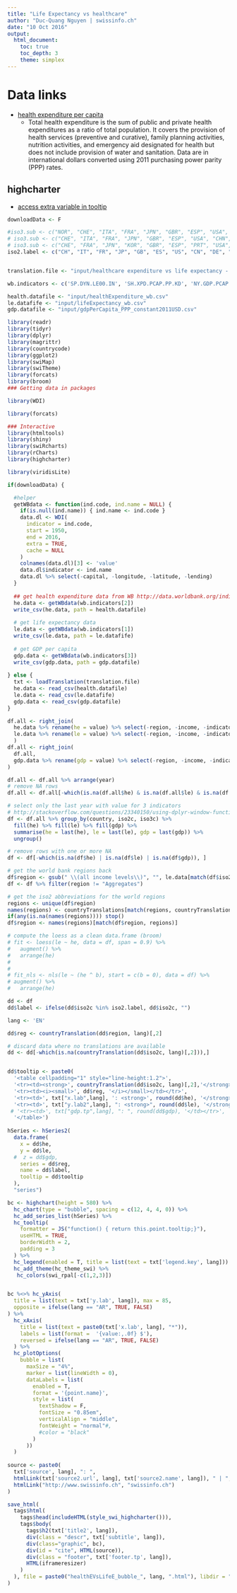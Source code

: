 ```yaml
---
title: "Life Expectancy vs healthcare"
author: "Duc-Quang Nguyen | swissinfo.ch"
date: "10 Oct 2016"
output: 
  html_document:
    toc: true
    toc_depth: 3
    theme: simplex
---
```


# Data links

* [health expenditure per capita](http://data.worldbank.org/indicator/SH.XPD.PCAP.PP.KD)
  * Total health expenditure is the sum of public and private health expenditures as a ratio of total population. It covers the provision of health services (preventive and curative), family planning activities, nutrition activities, and emergency aid designated for health but does not include provision of water and sanitation. Data are in international dollars converted using 2011 purchasing power parity (PPP) rates. 


## highcharter

* [access extra variable in tooltip](https://github.com/jbkunst/highcharter/issues/54)


```r
downloadData <- F

#iso3.sub <- c("NOR", "CHE", "ITA", "FRA", "JPN", "GBR", "ESP", "USA", "CHN", "IND", "BRA", "RUS")
# iso3.sub <- c("CHE", "ITA", "FRA", "JPN", "GBR", "ESP", "USA", "CHN", "DEU", "CAN")
# iso3.sub <- c("CHE", "FRA", "JPN", "KOR", "GBR", "ESP", "PRT", "USA", "DEU", "CAN", "SWE", "TUR")
iso2.label <- c("CH", "IT", "FR", "JP", "GB", "ES", "US", "CN", "DE", "TR", "MA", "PT", "BR", "RU")


translation.file <- "input/healthcare expenditure vs life expectancy - Sheet1.csv"

wb.indicators <- c('SP.DYN.LE00.IN', 'SH.XPD.PCAP.PP.KD', 'NY.GDP.PCAP.PP.KD')

health.datafile <- "input/healthExpenditure_wb.csv"
le.datafife <- "input/lifeExpectancy_wb.csv"
gdp.datafile <- "input/gdpPerCapita_PPP_constant2011USD.csv"

library(readr)
library(tidyr)
library(dplyr)
library(magrittr)
library(countrycode)
library(ggplot2)
library(swiMap)
library(swiTheme)
library(forcats)
library(broom)
### Getting data in packages

library(WDI)

library(forcats)

### Interactive 
library(htmltools)
library(shiny)
library(swiRcharts)
library(rCharts)
library(highcharter)

library(viridisLite)
```


```r
if(downloadData) {

  #helper
  getWBdata <- function(ind.code, ind.name = NULL) {
    if(is.null(ind.name)) { ind.name <- ind.code }
    data.dl <- WDI(
      indicator = ind.code,
      start = 1950,  
      end = 2016, 
      extra = TRUE, 
      cache = NULL
    )
    colnames(data.dl)[3] <- 'value'
    data.dl$indicator <- ind.name
    data.dl %>% select(-capital, -longitude, -latitude, -lending)
  }
  
  ## get health expenditure data from WB http://data.worldbank.org/indicator/SH.XPD.PCAP.PP.KD
  he.data <- getWBdata(wb.indicators[2])
  write_csv(he.data, path = health.datafile)
  
  # get life expectancy data
  le.data <- getWBdata(wb.indicators[1])
  write_csv(le.data, path = le.datafife)  
  
  # get GDP per capita
  gdp.data <- getWBdata(wb.indicators[3])
  write_csv(gdp.data, path = gdp.datafile)   
  
} else {
  txt <- loadTranslation(translation.file)
  he.data <- read_csv(health.datafile)
  le.data <- read_csv(le.datafife)
  gdp.data <- read_csv(gdp.datafile)
}
```

```r

df.all <- right_join(
  he.data %>% rename(he = value) %>% select(-region, -income, -indicator), 
  le.data %>% rename(le = value) %>% select(-region, -income, -indicator)
  )  
df.all <- right_join(
  df.all, 
  gdp.data %>% rename(gdp = value) %>% select(-region, -income, -indicator)
)

df.all <- df.all %>% arrange(year)
# remove NA rows
df.all <- df.all[-which(is.na(df.all$he) & is.na(df.all$le) & is.na(df.all$gdp)), ]

# select only the last year with value for 3 indicators
# http://stackoverflow.com/questions/23340150/using-dplyr-window-functions-to-make-trailing-values-fill-in-na-values
df <- df.all %>% group_by(country, iso2c, iso3c) %>%
  fill(he) %>% fill(le) %>% fill(gdp) %>% 
  summarise(he = last(he), le = last(le), gdp = last(gdp)) %>%
  ungroup()

# remove rows with one or more NA
df <- df[-which(is.na(df$he) | is.na(df$le) | is.na(df$gdp)), ]

# get the world bank regions back
df$region <- gsub(" \\(all income levels\\)", "", le.data[match(df$iso2c, le.data$iso2c), 'region'] %>% unlist())
df <- df %>% filter(region != "Aggregates")

# get the iso2 abbreviations for the world regions
regions <- unique(df$region)
names(regions) <- countryTranslations[match(regions, countryTranslations[,'EN']), "iso2"]
if(any(is.na(names(regions)))) stop()
df$region <- names(regions)[match(df$region, regions)]

# compute the loess as a clean data.frame (broom)
# fit <- loess(le ~ he, data = df, span = 0.9) %>% 
#   augment() %>% 
#   arrange(he)
# 
# 
# fit_nls <- nls(le ~ (he ^ b), start = c(b = 0), data = df) %>%
# augment() %>% 
#   arrange(he)
```


```r
dd <- df 
dd$label <- ifelse(dd$iso2c %in% iso2.label, dd$iso2c, "")

lang <- 'EN'

dd$reg <- countryTranslation(dd$region, lang)[,2]

# discard data where no translations are available
dd <- dd[-which(is.na(countryTranslation(dd$iso2c, lang)[,2])),]


dd$tooltip <- paste0(
  '<table cellpadding="1" style="line-height:1.2">',
  '<tr><td><strong>', countryTranslation(dd$iso2c, lang)[,2],'</strong></td></tr>',
  '<tr><td><i><small>', dd$reg, '</i></small></td></tr>',
  '<tr><td>', txt["x.lab",lang], ': <strong>', round(dd$he), '</strong> ', txt["he.tp2",lang], '</td></tr>',
  '<tr><td>', txt["y.lab2",lang], ": <strong>", round(dd$le), '</strong> ', txt["le.tp2",lang], '</td></tr>',
 # '<tr><td>', txt["gdp.tp",lang], ": ", round(dd$gdp), '</td></tr>',
  '</table>')
  
hSeries <- hSeries2(
  data.frame(
    x = dd$he,
    y = dd$le,
  #  z = dd$gdp,
    series = dd$reg,
    name = dd$label,
    tooltip = dd$tooltip
  ), 
  "series")

bc <- highchart(height = 580) %>%
  hc_chart(type = "bubble", spacing = c(12, 4, 4, 0)) %>%
  hc_add_series_list(hSeries) %>% 
  hc_tooltip(
    formatter = JS("function() { return this.point.tooltip;}"), 
    useHTML = TRUE,
    borderWidth = 2,
    padding = 3
  ) %>%
  hc_legend(enabled = T, title = list(text = txt['legend.key', lang])) %>% 
  hc_add_theme(hc_theme_swi) %>%
   hc_colors(swi_rpal[-c(1,2,3)])


bc %<>% hc_yAxis(
  title = list(text = txt['y.lab', lang]), max = 85,
  opposite = ifelse(lang == "AR", TRUE, FALSE)
) %>%
  hc_xAxis(
    title = list(text = paste0(txt['x.lab', lang], "*")), 
    labels = list(format =  '{value:,.0f} $'), 
    reversed = ifelse(lang == "AR", TRUE, FALSE)
  ) %>%
  hc_plotOptions(
    bubble = list(
      maxSize = "4%",
      marker = list(lineWidth = 0),
      dataLabels = list(
        enabled = T, 
        format = '{point.name}', 
        style = list(
          textShadow = F,
          fontSize = "0.85em",
          verticalAlign = "middle",
          fontWeight = "normal"#,
          #color = "black"
        )
      ))
  )
  
source <- paste0( 
  txt['source', lang], ": ", 
  htmlLink(txt['source2.url', lang], txt['source2.name', lang]), " | ",
  htmlLink("http://www.swissinfo.ch", "swissinfo.ch")
)

save_html(
  tags$html(
    tags$head(includeHTML(style_swi_highcharter())),
    tags$body(   
      tags$h2(txt['title2', lang]),
      div(class = "descr", txt['subtitle', lang]),
      div(class="graphic", bc),
      div(id = "cite", HTML(source)),
      div(class = "footer", txt['footer.tp', lang]),
      HTML(iframeresizer)
    )
  ), file = paste0("healthEVsLifeE_bubble_", lang, ".html"), libdir = "js", background = "#f2f2f2"
)     
    

```